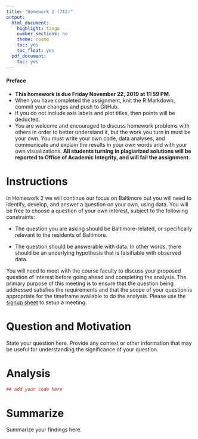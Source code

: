 ```yaml
---
title: "Homework 2 (712)"
output:
  html_document:
    highlight: tango
    number_sections: no
    theme: cosmo
    toc: yes
    toc_float: yes
  pdf_document:
    toc: yes
---
```


#### Preface 

* **This homework is due Friday November 22, 2019 at 11:59 PM**. 
* When you have completed the assignment, knit the R Markdown, commit your changes and push to GitHub.
* If you do not include axis labels and plot titles, then points will be deducted.
* You are welcome and encouraged to discuss homework problems with others in order to better understand it, but the work you turn in must be your own. You must write your own code, data analyses, and communicate and explain the results in your own words and with your own visualizations. **All students turning in plagiarized solutions will be reported to Office of Academic Integrity, and will fail the assignment**.

# Instructions

In Homework 2 we will continue our focus on Baltimore but you will need to identify, develop, and answer a question on your own, using data. You will be free to choose a question of your own interest, subject to the following constraints:

* The question you are asking should be Baltimore-related, or specifically relevant to the residents of Baltimore.

* The question should be answerable with data. In other words, there should be an underlying hypothesis that is falsifiable with observed data.

You will need to meet with the course faculty to discuss your proposed question of interest before going ahead and completing the analysis. The primary purpose of this meeting is to ensure that the question being addressed satisfies the requirements and that the scope of your question is appropriate for the timeframe available to do the analysis. Please use the [signup sheet](https://docs.google.com/spreadsheets/d/1K4Kne1KCFFJ-48_3RTwibTCW52S3nvEv1k2UYM7PZ_c/edit?usp=sharing) to setup a meeting.





# Question and Motivation

State your question here. Provide any context or other information that may be useful for understanding the significance of your question.


# Analysis


```r
## add your code here

```



# Summarize 

Summarize your findings here. 


